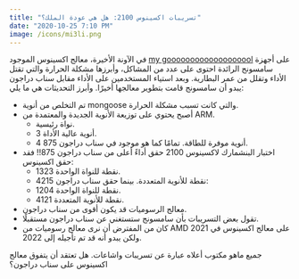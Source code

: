 ```yaml
---
title: "تسريبات اكسينوس 2100: هل هي عودة الملك؟"
date: "2020-10-25 7:10 PM"
image: /icons/mi3li.png
---
```


في الآونة الأخيرة، معالج اكسينوس الموجود [my gooooooooooooooooool](google.com)
على أجهزة سامسونج الرائدة احتوى على عدد من المشاكل، وأبرزها مشكلة الحرارة والتي تقتل الأداء وتقلل من عمر البطارية. وبعد استياء المستخدمين على الأداء مقابل سناب دراجون يبدو أن سامسونج قامت بتطوير معالجها أخيرًا. وأبرز التحديثات هي ما يلي:

- تم التخلص من أنوية mongoose والتي كانت تسبب مشكلة الحرارة.
- أصبح يحتوي على توزيعة الأنوية الجديدة والمعتمدة من ARM.
  - نواة رئيسية.
  - 3 أنوية عالية الأداة.
  - 4 أنوية موفرة للطاقة.
    تمامًا كما هو موجود في سناب دراجون 875.
- اختبار البنشمارك لاكسينوس 2100 حقق أداءً أعلى من سناب دراجون 875!!
  فقد حقق اكسينوس:
  - 1323 نقطة للنواة الواحدة.
  - 4215 نقطة للأنوية المتعددة.
    بينما حقق سناب دراجون:
  - 1204 نقطة للنواة الواحدة.
  - 4121 نقطة للأنوية المتعددة.
- معالج الرسوميات قد يكون أقوى من سناب دراجون.
- تقول بعض التسريبات بأن سامسونج ستستغني عن سناب دراجون مستقبلًا.
- كان من المفترض أن نرى معالج رسوميات من AMD على معالج اكسينوس في 2021 ولكن يبدو أنه قد تم تأجيله إلى 2022.

جميع ماهو مكتوب أعلاه عبارة عن تسريبات واشاعات. هل تعتقد أن يتفوق معالج اكسينوس على سناب دراجون؟
